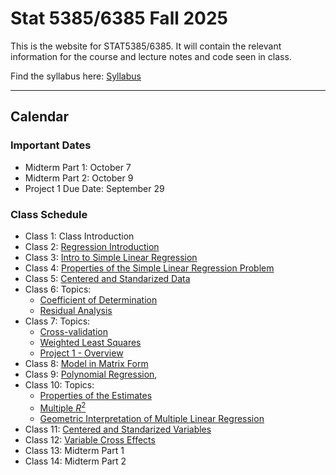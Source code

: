 # Stat 5385/6385 Fall 2025

This is the website for STAT5385/6385. It will contain the relevant information for
the course and lecture notes and code seen in class.

Find the syllabus here: [Syllabus](https://github.com/Rene-Gutierrez/stat5385/blob/main/Syllabus%20Stat%205385-6385.pdf)

---

## Calendar

### Important Dates
* Midterm Part 1: October 7
* Midterm Part 2: October 9
* Project 1 Due Date: September 29

### Class Schedule

* Class 1:  Class Introduction
* Class 2:  [Regression Introduction](#introduction)
* Class 3:  [Intro to Simple Linear Regression](#intro-to-slr)
* Class 4:  [Properties of the Simple Linear Regression Problem](#properties-of-the-estimates)
* Class 5:  [Centered and Standarized Data](#centering-and-standarizing-the-data)
* Class 6:  Topics:
  - [Coefficient of Determination](#coefficient-of-determination)
  - [Residual Analysis](#residual-analysis)
* Class 7:  Topics:
  - [Cross-validation](#cross-validation)
  - [Weighted Least Squares](#weighted-least-squares)
  - [Project 1 - Overview](https://www.kaggle.com/competitions/stat-5385-6385-project-1-2025/overview)
* Class 8:  [Model in Matrix Form](#model-in-matrix-form)
* Class 9:  [Polynomial Regression](#polynomial-regression),
* Class 10: Topics:
  - [Properties of the Estimates](#properties-of-the-estimates-1)
  - [Multiple $R^2$](#multiple-r2)
  - [Geometric Interpretation of Multiple Linear Regression](#geometric-interpretation-of-multiple-linear-regression)
* Class 11: [Centered and Standarized Variables](#centered-and-standarized-variables)
* Class 12: [Variable Cross Effects](#variable-cross-effects)
* Class 13: Midterm Part 1
* Class 14: Midterm Part 2
